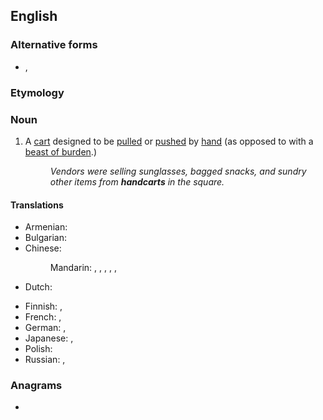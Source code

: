 {{also|hand-cart|hand cart}}
==English==

===Alternative forms===
* {{l|en|hand-cart}}, {{l|en|hand cart}}

===Etymology===
{{compound|en|hand|cart}}

===Noun===
{{en-noun}}

# A [[cart]] designed to be [[pull]]ed or [[push]]ed by [[hand]] (as opposed to with a [[beast of burden]].)
#: ''Vendors were selling sunglasses, bagged snacks, and sundry other items from '''handcarts''' in the square.''

====Translations====
{{trans-top|a cart designed to be pulled or pushed by hand}}
* Armenian: {{t+|hy|ձեռնասայլ}}
* Bulgarian: {{t|bg|ръчна количка|f}}
* Chinese:
*: Mandarin: {{t+|cmn|手車|sc=Hani}}, {{t+|cmn|手车|tr=shǒuchē|sc=Hani}}, {{t+|cmn|手推車|sc=Hani}}, {{t+|cmn|手推车|tr=shǒutuīchē|sc=Hani}}, {{t+|cmn|手拉車|sc=Hani}}, {{t+|cmn|手拉车|tr=shǒulāchē|sc=Hani}}
* Dutch: {{t+|nl|handkar|f}}
{{trans-mid}}
* Finnish: {{t+|fi|käsikärry}}, {{t|fi|käsikärryt|p}}
* French: {{t+|fr|charrette à bras|f}}, {{t+|fr|voiture à bras|f}}
* German: {{t+|de|Handwagen|m}}, {{t+|de|Handkarren|m}}
* Japanese: {{t|ja|手車|tr=てぐるま, teguruma|sc=Jpan}}, {{t|ja|ハンドカート|tr=handokāto|sc=Jpan}}
* Polish: {{t-needed|pl}}
* Russian: {{t|ru|[[ручной|ручна́я]] [[теле́жка]]}}, {{t+|ru|теле́жка|f}}
{{trans-bottom}}

===Anagrams===
* {{anagrams|en|a=aacdhnrt|dracanth}}

{{c|en|Transport}}